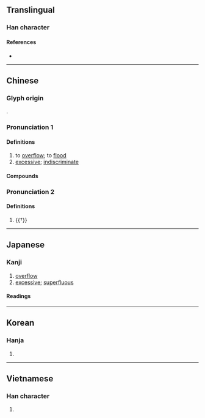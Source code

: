 {{also|滥}}
{{character info/new}}
==Translingual==

===Han character===
{{Han char|rn=85|rad=水|as=14|asj=15|sn=17|snj=18|four=38117|canj=ESIT,ESMT|ids=⿰氵監}}

====References====
* {{Han ref|kx=0657.030|dkj=18521|dj=1067.080|hdz=31766.090|uh=6FEB|ud=28651|bh=C0DD|bd=49373}}

----

==Chinese==
{{zh-forms|s=滥|alt=㳕-second round simplified}}

===Glyph origin===
{{Han etym}}
{{Han compound|水|監|ls=psc|c1=s|c2=p|t1=water}}. 

===Pronunciation 1===
{{zh-pron
|m=làn
|c=laam6,laam5
|c_note=laam5 - colloquial variant (“excessive”)
|h=pfs=
|md=
|mn=lām
|w=
|mc=2
|oc=1
|cat=v,a
}}

====Definitions====
{{zh-hanzi}}

# to [[overflow]]; to [[flood]]
# [[excessive]]; [[indiscriminate]]

====Compounds====
{{zh-der|下三濫|乞留惡濫|愚濫|寧缺毋濫|寧缺勿濫|偏濫|冒濫|叨濫|濫官污吏|泛濫成災|浮濫|濫觴|濫貨|濫造|濫竽充數|濫殺無辜|濫行|濫用|濫竽|濫漫|濫調|濫墾|濫情|濫刑|濫發|濫葬|濫汙|濫支|濫套|濫吏贓官|濫取|濫伐|濫交|放刁把濫|濫好人|淫濫|泛濫|濫吃濫用|狂嫖濫賭|粗製濫造|陳腔濫調|苛濫}}

===Pronunciation 2===
{{zh-pron
|m=jiàn
|c=haam5
|h=pfs=
|md=
|mn=
|w=
|mc=1
|oc=2
|cat=
}}

====Definitions====
{{zh-hanzi}}

# {{†}} {{zh-alt-form|監|[[eunuch]], [[supervisor]]|tr=-}}

----

==Japanese==

===Kanji===
{{ja-kanji|grade=c|rs=水14}}

# [[overflow]]
# [[excessive]]; [[superfluous]]

{{ja-toyo-depre|乱|p}}

====Readings====
{{ja-readings
|on=らん
|kun=みだ-れる, みだ-りに
}}

----

==Korean==

===Hanja===
{{ko-hanja|hangeul=[[람]]>[[남]], [[함]]|eumhun=|rv=ram>nam, ham|mr=ram>nam, ham|y=lam>nam, ham}}

# {{rfdef|ko|sort=水14}}

----

==Vietnamese==

===Han character===
{{vi-hantu|[[lạm]], [[giậm]], [[làm]], [[lặm]], [[lòm]], [[lộm]], [[lợm]], [[lụm]], [[luộm]], [[trộm]]|rs=水14}}

# {{rfdef|vi|sort=水14}}
